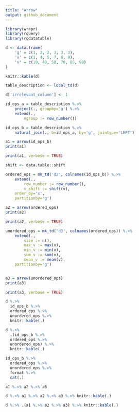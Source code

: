 ```yaml
---
title: "Arrow"
output: github_document
---
```


```r
library(wrapr)
library(rquery)
library(rqdatatable)

d <- data.frame(
    'g' = c(1, 2, 2, 3, 3, 3),
    'x' = c(1, 4, 5, 7, 8, 9),
    'v' = c(10, 40, 50, 70, 80, 90)
)

knitr::kable(d)
```


```r
table_description <- local_td(d)

d['irrelevant_column'] <- 1

id_ops_a = table_description %.>%
    project(., groupby='g') %.>%
    extend(.,
        ngroup := row_number())

id_ops_b = table_description %.>%
    natural_join(., b=id_ops_a, by='g', jointype='LEFT')

a1 = arrow(id_ops_b)
print(a1)
```

```r
print(a1, verbose = TRUE)
```

```r
shift <- data.table::shift

ordered_ops = mk_td('d2', colnames(id_ops_b)) %.>%
    extend(., 
        row_number := row_number(),
        v_shift := shift(v),
    order_by='x',
    partitionby='g')

a2 = arrow(ordered_ops)
print(a2)
```

```r
print(a2, verbose = TRUE)
```

```r
unordered_ops = mk_td('d3', colnames(ordered_ops)) %.>%
    extend(.,
        size := n(),
        max_v := max(v),
        min_v := min(v),
        sum_v := sum(v),
        mean_v := mean(v),
    partitionby='g')


a3 = arrow(unordered_ops)
print(a3)
```

```r
print(a3, verbose = TRUE)
```


```r
d %.>% 
  id_ops_b %.>% 
  ordered_ops %.>% 
  unordered_ops %.>%
  knitr::kable(.)
```

```r
d %.>% 
  .(id_ops_b %.>% 
  ordered_ops %.>% 
  unordered_ops) %.>%
  knitr::kable(.)
```

```r
id_ops_b %.>% 
  ordered_ops %.>% 
  unordered_ops %.>% 
  format %.>%
  cat(.)
```

```r
a1 %.>% a2 %.>% a3
```


```r
d %.>% a1 %.>% a2 %.>% a3 %.>% knitr::kable(.)
```

```r
d %.>% .(a1 %.>% a2 %.>% a3) %.>% knitr::kable(.)
```
